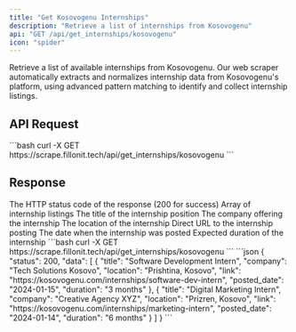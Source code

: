 ```yaml
---
title: "Get Kosovogenu Internships"
description: "Retrieve a list of internships from Kosovogenu"
api: "GET /api/get_internships/kosovogenu"
icon: "spider"
---
```


Retrieve a list of available internships from Kosovogenu. Our web scraper automatically extracts and normalizes internship data from Kosovogenu's platform, using advanced pattern matching to identify and collect internship listings.

## API Request

<CodeGroup>
	```bash curl -X GET
	https://scrape.fillonit.tech/api/get_internships/kosovogenu ```
</CodeGroup>

## Response

<ResponseField name="status" type="number">
	The HTTP status code of the response (200 for success)
</ResponseField>

<ResponseField name="data" type="array">
	Array of internship listings
	<Expandable title="Show array properties">
		<ResponseField name="title" type="string">
			The title of the internship position
		</ResponseField>
		<ResponseField name="company" type="string">
			The company offering the internship
		</ResponseField>
		<ResponseField name="location" type="string">
			The location of the internship
		</ResponseField>
		<ResponseField name="link" type="string">
			Direct URL to the internship posting
		</ResponseField>
		<ResponseField name="posted_date" type="string">
			The date when the internship was posted
		</ResponseField>
		<ResponseField name="duration" type="string">
			Expected duration of the internship
		</ResponseField>
	</Expandable>
</ResponseField>

<RequestExample>
	<CodeGroup>
		```bash curl -X GET
		https://scrape.fillonit.tech/api/get_internships/kosovogenu ```
	</CodeGroup>
</RequestExample>

<ResponseExample>
<CodeGroup>
```json
{
  "status": 200,
  "data": [
    {
      "title": "Software Development Intern",
      "company": "Tech Solutions Kosovo",
      "location": "Prishtina, Kosovo",
      "link": "https://kosovogenu.com/internships/software-dev-intern",
      "posted_date": "2024-01-15",
      "duration": "3 months"
    },
    {
      "title": "Digital Marketing Intern",
      "company": "Creative Agency XYZ",
      "location": "Prizren, Kosovo",
      "link": "https://kosovogenu.com/internships/marketing-intern",
      "posted_date": "2024-01-14",
      "duration": "6 months"
    }
  ]
}
```
</CodeGroup>
